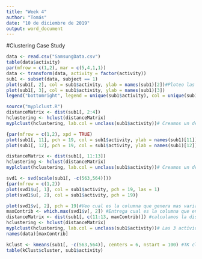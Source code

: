 ```yaml
---
title: "Week 4"
author: "Tomás"
date: "10 de diciembre de 2019"
output: word_document
---
```


#Clustering Case Study

```r
data <- read.csv("SamsungData.csv")
table(data$activity)
par(mfrow = c(1,2), mar = c(5,4,1,1))
data <- transform(data, activity = factor(activity))
sub1 <- subset(data, subject == 1)
plot(sub1[, 2], col = sub1$activity, ylab = names(sub1)[2])#Ploteo las primeras dos mediciones para el primer sujeto
plot(sub1[, 3], col = sub1$activity, ylab = names(sub1)[3])
legend("bottomright", legend = unique(sub1$activity), col = unique(sub1$activity), pch = 1)

source("myplclust.R")
distanceMatrix <- dist(sub1[, 2:4])
hclustering <- hclust(distanceMatrix)
myplclust(hclustering, lab.col = unclass(sub1$activity))# Creamos un dendograma que no nos entrega mucha informacion

{par(mfrow = c(1,2), xpd = TRUE)
plot(sub1[, 11], pch = 19, col = sub1$activity, ylab = names(sub1)[11])
plot(sub1[, 12], pch = 19, col = sub1$activity, ylab = names(sub1)[12])}#Ahora puedo plotear los maximos y encuentro una diferencia mas notoria sentarse y no hacer nada no entrega informacion. Pero moverse subir escaleras existe mas variabilidad

distanceMatrix <- dist(sub1[, 11:13])
hclustering <- hclust(distanceMatrix)
myplclust(hclustering, lab.col = unclass(sub1$activity))# Creamos un dendrograma que ahora si nos entrega la informacion de que existe dos clusters mas marcados

svd1 <- svd(scale(sub1[, -c(563,564)]))
{par(mfrow = c(1,2))
plot(svd1$u[, 1], col = sub1$activity, pch = 19, las = 1)
plot(svd1$u[, 2], col = sub1$activity, pch = 19)}

plot(svd1$v[, 2], pch = 19)#Veo cual es la columna que genera mas varianza
maxContrib <- which.max(svd1$v[, 2]) #Entrega cual es la columna que entrega una mayor variacion a los datos
distanceMatrix <- dist(sub1[, c(11:13, maxContrib)]) #calculamos la distancia del maximo mas este extra de la maxima contribucion
hclustering <- hclust(distanceMatrix)
myplclust(hclustering, lab.col = unclass(sub1$activity))# Las 3 actividades de mas movimiento estan mejor separadas por clusters, las sin movimiento no generan mucha diferencia
names(data)[maxContrib]

kClust <- kmeans(sub1[, -c(563,564)], centers = 6, nstart = 100) #TK cluster puede encontrar distintos dependiendo de donde parta
table(kClust$cluster, sub1$activity)
```
